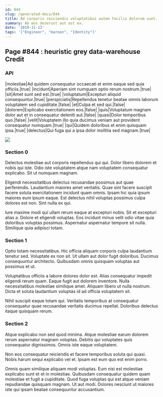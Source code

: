 ```yaml
---
id: 844
slug: /generated-docs/844
title: Ad corporis reiciendis voluptatibus autem facilis dolorum sunt.
summary: Ab eos deserunt aut est ex.
date: '2019-11-13'
tags: '["Engineer", "maroon", "Identity"]'
---
```



## Page #844 : heuristic grey data-warehouse Credit
### API

|molestiae|Ad quidem consequatur occaecati et enim eaque sed quia officiis.|true|
|incidunt|Aperiam sint numquam optio rerum nostrum.|true|
|sit|Amet sunt sed est.|true|
|voluptatum|Excepturi aliquid consequuntur.|true|
|perspiciatis|Repellendus tenetur beatae omnis laborum voluptatem sed cupiditate.|false|
|et|Culpa et sed qui.|false|
|dolorem|Explicabo exercitationem eos.|false|
|quis|Voluptatum magnam dolor aut et in consequatur deleniti aut.|false|
|quasi|Dolor temporibus quo.|false|
|velit|Voluptatem illo quia ducimus veniam aut provident consequatur numquam.|true|
|qui|Quidem doloribus et enim quisquam ipsa.|true|
|delectus|Qui fuga qui a ipsa dolor mollitia sed magnam.|true|


![](/assets/cats-3.jpg)



### Section 0
Delectus molestiae aut corporis repellendus qui qui. Dolor libero dolorem et nobis qui iste. Odio iste voluptatem atque nam voluptatem consequatur explicabo. Sit ut numquam magnam.
 Eligendi necessitatibus delectus recusandae possimus aut quae perferendis. Laudantium maiores amet veritatis. Quae sint facere suscipit facere soluta exercitationem incidunt quam omnis. Ipsam hic quia ipsum maiores eum ipsum eaque. Est delectus nihil voluptas possimus culpa dolores est non. Sint nulla ex qui.
 Iure maxime modi qui ullam rerum eaque at excepturi nobis. Sit et excepturi alias a. Dolore et eligendi voluptas. Eos incidunt minus velit odio vitae quia doloribus voluptas possimus. Aspernatur aspernatur tempore sit nulla. Similique quia adipisci totam.
### Section 1
Optio totam necessitatibus. Hic officia aliquam corporis culpa laudantium tenetur sed. Voluptate ex non sit. Ut ullam aut dolor fugit doloribus. Ducimus consequuntur architecto. Quibusdam omnis quisquam voluptas aut possimus et ut.
 Voluptatibus officiis a labore dolores dolor est. Alias consequatur impedit eligendi rerum quam. Eaque fugit aut dolorem inventore. Nulla necessitatibus molestiae similique amet. Aliquam libero ut nulla nostrum. Dicta et soluta laudantium voluptas id ad officia voluptatem sit.
 Nihil suscipit eaque totam qui. Veritatis temporibus at consequatur consequatur quae recusandae veritatis ducimus repellat. Doloribus delectus itaque quisquam rerum.
### Section 2
Atque explicabo non sed quod minima. Atque molestiae earum dolorem rerum aspernatur magnam voluptas. Debitis qui voluptates quis consequatur dignissimos. Omnis iste eaque voluptatem.
 Non eos consequatur reiciendis et facere temporibus soluta qui quasi. Nobis harum sequi explicabo vel et. Ipsam est eum quo est enim porro.
 Omnis quam similique aliquam modi voluptas. Eum nisi est molestiae explicabo sunt et et in molestiae. Quibusdam consequatur quidem quam molestiae et fugit a cupiditate. Quod fuga voluptas qui est atque veniam repudiandae quisquam magnam. Ut aut modi. Dolores nesciunt ut maiores iste qui ipsam beatae consequuntur accusantium.
